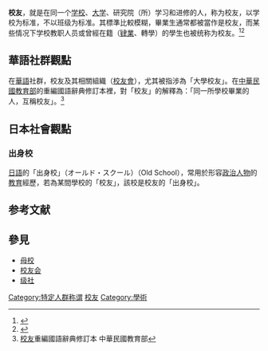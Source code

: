 '''校友'''，就是在同一个[[学校|学校]]、[[大学|大学]]、研究院（所）学习和进修的人，称为校友，以学校为标准，不以班级为标准。其標準比較模糊，畢業生通常都被當作是校友，而某些情况下学校教职人员或曾經在籍（[[肄業|肄業]]、轉學）的學生也被统称为校友。<ref name="merriam-webster">{{cite web |url=http://www.merriam-webster.com/dictionary/alumni |quote=1: A person who has attended or has graduated from a particular school, college, or university. 2: a person who is a former member, employee, contributor, or inmate |title=Alumni – Definition from the Free Merriam Webster Dictionary |publisher=Merriam-webster.com |date=2010-08-13 |accessdate=2011-02-15 |archive-date=2019-03-28 |archive-url=https://web.archive.org/web/20190328150333/https://www.merriam-webster.com/dictionary/alumni |dead-url=no }}</ref><ref name="macmill">{{cite web |url=http://www.macmillandictionary.com/dictionary/british/alumnus |title=Alumnus – definition of alumnus by Macmillan dictionary |publisher=Macmillandictionary.com |quote=Someone who was a student at a particular school, college, or university |accessdate=2011-02-15 |archive-date=2019-05-12 |archive-url=https://web.archive.org/web/20190512193216/https://www.macmillandictionary.com/dictionary/british/alumnus |dead-url=no }}</ref>

== 華語社群觀點 ==
在[[華語|華語]]社群，校友及其相關組織（[[校友會|校友會]]），尤其被指涉為「大學校友」。在[[中華民國教育部|中華民國教育部]]的重編國語辭典修訂本裡，對「校友」的解釋為：「同一所學校畢業的人，互稱校友」。<ref>[http://dict.revised.moe.edu.tw/cgi-bin/cbdic/gsweb.cgi?ccd=Y9qBK8&o=e0&sec=sec1&op=v&view=3-1 校友]{{dead link|date=2018年3月 |bot=InternetArchiveBot |fix-attempted=yes }}重編國語辭典修訂本 中華民國教育部</ref>

== 日本社會觀點 ==

=== 出身校 ===
[[日語|日語]]的「出身校」（オールド・スクール）（Old School），常用於形容[[政治人物|政治人物]]的[[教育|教育]]經歷，若為某間學校的「校友」，該校是校友的「出身校」。

== 参考文献 ==
{{Reflist|2}}

== 參見 ==
* [[母校|母校]]
* [[校友会|校友会]]
* [[级社|级社]]

{{學生組織}}

[[Category:特定人群称谓|Category:特定人群称谓]]
[[Category:校友|]]
[[Category:學術|Category:學術]]